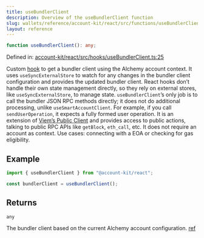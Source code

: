 ```yaml
---
title: useBundlerClient
description: Overview of the useBundlerClient function
slug: wallets/reference/account-kit/react/src/functions/useBundlerClient
layout: reference
---
```


```ts
function useBundlerClient(): any;
```

Defined in: [account-kit/react/src/hooks/useBundlerClient.ts:25](https://github.com/alchemyplatform/aa-sdk/blob/4987bdd63823427c48ec21401b71fa3cfc2d0675/account-kit/react/src/hooks/useBundlerClient.ts#L25)

Custom [hook](https://github.com/alchemyplatform/aa-sdk/blob/main/account-kit/react/src/hooks/useBundlerClient.ts) to get a bundler client using the Alchemy account context.
It uses `useSyncExternalStore` to watch for any changes in the bundler client configuration and provides the updated bundler client. React hooks don’t handle their own state management directly, so they rely on external stores, like `useSyncExternalStore`, to manage state. `useBundlerClient`’s only job is to call the bundler JSON RPC methods directly; it does not do additional processing, unlike `useSmartAccountClient`. For example, if you call `sendUserOperation`, it expects a fully formed user operation.
It is an extension of [Viem’s Public Client](https://viem.sh/docs/clients/public) and provides access to public actions, talking to public RPC APIs like `getBlock`, `eth_call`, etc. It does not require an account as context.
Use cases: connecting with a EOA or checking for gas eligibility.

## Example

```ts twoslash
import { useBundlerClient } from "@account-kit/react";

const bundlerClient = useBundlerClient();
```

## Returns

`any`

The bundler client based on the current Alchemy account configuration. [ref](https://github.com/alchemyplatform/aa-sdk/blob/main/aa-sdk/core/src/client/bundlerClient.ts#L24)
